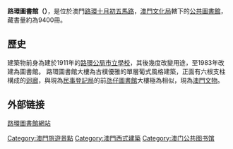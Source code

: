 {{Infobox_Library 
| 名字    = 路環圖書館
| 英文名  = Biblioteca de Coloane
| 標誌    = 
| 圖像    = Biblioteca Coloane.JPG
| 圖像說明= 
| 圖像註釋=
| 國家    = {{MAC}}
| 類型    =公共圖書館
| 範圍    = 
| 建立時間= 1983年
| 授權法源= 
| 地址    = [[路環|路環]]十月初五馬路
| 坐標    = 
| 隸屬於  = [[文化局_(澳門)|文化局]]公共圖書館管理廳
| 分館數  = 
| 藏品    = 兒童讀物<br />通俗小說
| 規模    = 總面積為170平方米
| 收藏標準= 藏書量約8076冊<br />各地報紙17種<br />各類雜誌50種
| 法定送存= 
| 借閱憑證=
| 流通    = 
| 服務人群= 
| 註冊用戶= 
| 經費    = 
| 館長    = 
| 員工人數=
| 開放時間= 星期一至日 13:00 – 19:00（農曆年除夕下午二時後及公眾假期休館）
| 電話號碼=(853) 28 882 254
| 傳真號碼=(853) 28 882 254
| 電郵地址=
| 官方網站= [http://www.library.gov.mo/zh-hant/branch-libraries/public-library/Islands-district/coloane-library 路環圖書館網站]
}}

'''路環圖書館（{{lang-pt|Biblioteca de Coloane}}）'''，是位於澳門[[路環|路環]][[十月初五馬路|十月初五馬路]]，[[澳門文化局|澳門文化局]]轄下的[[澳門中央圖書館|公共圖書館]]，藏書量約為9400冊。

==歷史==
建築物前身為建於1911年的[[路環公局市立學校|路環公局市立學校]]，其後幾度改變用途，至1983年改建為圖書館。
路環圖書館大樓為古樸優雅的單層葡式風格建築，正面有六根支柱構成的[[迴廊|迴廊]]，與現為[[民事登記局|民事登記局]]的前[[氹仔圖書館|氹仔圖書館]]大樓極為相似，現為[[澳門文物|澳門文物]]。

==外部链接==
[http://www.library.gov.mo/zh-hant/branch-libraries/public-library/Islands-district/coloane-library 路環圖書館網站] {{Wayback|url=http://www.library.gov.mo/zh-hant/branch-libraries/public-library/Islands-district/coloane-library |date=20210127122614 }}

{{澳門的圖書館}}
{{澳門文物}}

[[Category:澳門旅遊景點|Category:澳門旅遊景點]]

[[Category:澳門西式建築|Category:澳門西式建築]]
[[Category:澳门公共图书馆|Category:澳门公共图书馆]]